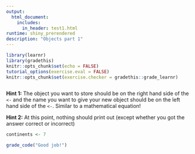 ```yaml
---
output: 
  html_document:
    includes:
      in_header: test1.html
runtime: shiny_prerendered
description: "Objects part 1"
---
```


```r
library(learnr)
library(gradethis)
knitr::opts_chunk$set(echo = FALSE)
tutorial_options(exercise.eval = FALSE)
knitr::opts_chunk$set(exercise.checker = gradethis::grade_learnr)
```

```r

```

<div id="continents-hint">
**Hint 1:** The object you want to store should be on the right hand side of the `<-` and the name you want to give your new object should be on the left hand side of the `<-`. Similar to a mathematical equation!

**Hint 2:** At this point, nothing should print out (except whether you got the answer correct or incorrect)
</div>

```r
continents <- 7
```

```r
grade_code("Good job!")
```

<div data-iframe-height></div>